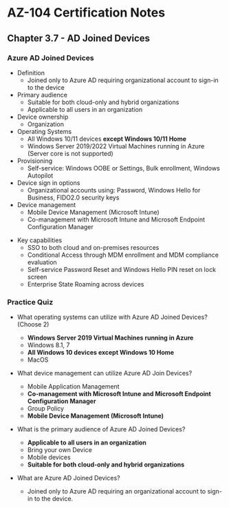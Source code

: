 # AZ-104 Certification Notes
## Chapter 3.7 - AD Joined Devices

### Azure AD Joined Devices
* Definition
	* Joined only to Azure AD requiring organizational account to sign-in to the device
* Primary audience
	* Suitable for both cloud-only and hybrid organizations
	* Applicable to all users in an organization
* Device ownership
	* Organization
* Operating Systems
	* All Windows 10/11 devices **except Windows 10/11 Home**
	* Windows Server 2019/2022 Virtual Machines running in Azure (Server core is not supported)
* Provisioning
	* Self-service: Windows OOBE or Settings, Bulk enrollment, Windows Autopilot
* Device sign in options
	* Organizational accounts using: Password, Windows Hello for Business, FIDO2.0 security keys
* Device management
	* Mobile Device Management (Microsoft Intune)
	- Co-management with Microsoft Intune and Microsoft Endpoint Configuration Manager
- Key capabilities
	- SSO to both cloud and on-premises resources
	- Conditional Access through MDM enrollment and MDM compliance evaluation
	- Self-service Password Reset and Windows Hello PIN reset on lock screen
	- Enterprise State Roaming across devices

### Practice Quiz
* What operating systems can utilize with Azure AD Joined Devices? (Choose 2)
	* **Windows Server 2019 Virtual Machines running in Azure**
	* Windows 8.1, 7
	* **All Windows 10 devices except Windows 10 Home**
	* MacOS
* What device management can utilize Azure AD Join Devices?
	* Mobile Application Management
	* **Co-management with Microsoft Intune and Microsoft Endpoint Configuration Manager**
	* Group Policy
	* **Mobile Device Management (Microsoft Intune)**
* What is the primary audience of Azure AD Joined Devices?
	* **Applicable to all users in an organization**
	* Bring your own Device
	* Mobile devices
	* **Suitable for both cloud-only and hybrid organizations**

* What are Azure AD Joined Devices?
	* Joined only to Azure AD requiring an organizational account to sign-in to the device.